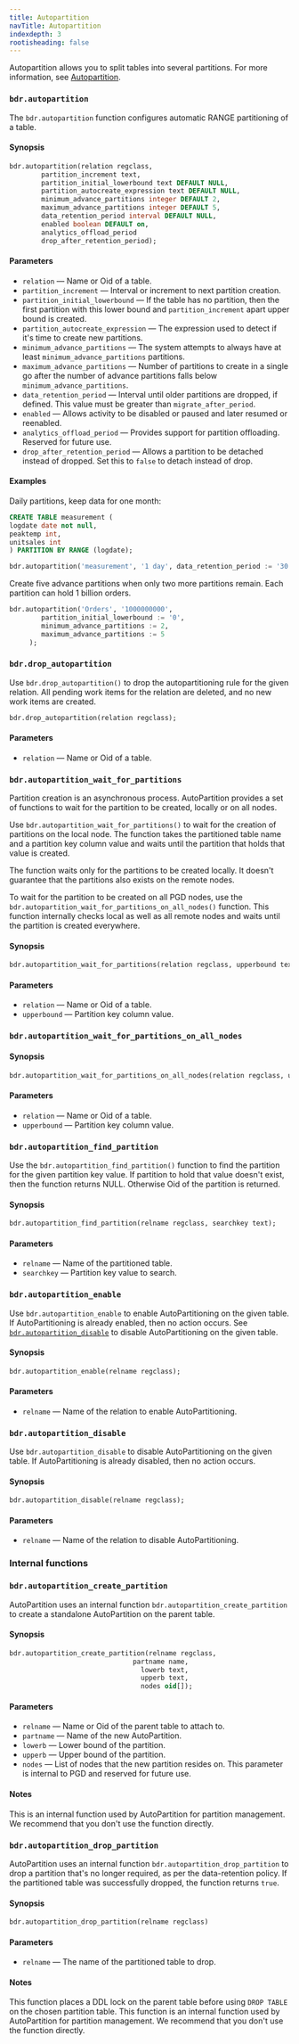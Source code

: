 ```yaml
---
title: Autopartition
navTitle: Autopartition
indexdepth: 3
rootisheading: false
---
```


Autopartition allows you to split tables into several partitions. For more information, see 
[Autopartition](../autopartition).

### `bdr.autopartition`

The `bdr.autopartition` function configures automatic RANGE partitioning of a table.

#### Synopsis

```sql
bdr.autopartition(relation regclass,
		partition_increment text,
		partition_initial_lowerbound text DEFAULT NULL,
		partition_autocreate_expression text DEFAULT NULL,
		minimum_advance_partitions integer DEFAULT 2,
		maximum_advance_partitions integer DEFAULT 5,
		data_retention_period interval DEFAULT NULL,
		enabled boolean DEFAULT on,
		analytics_offload_period
		drop_after_retention_period);
```

#### Parameters
-   `relation` &mdash; Name or Oid of a table.
-   `partition_increment` &mdash; Interval or increment to next partition creation.
-   `partition_initial_lowerbound` &mdash; If the table has no partition, then the
    first partition with this lower bound and `partition_increment` apart upper
    bound is created.
-   `partition_autocreate_expression` &mdash; The expression used to detect if it's time to create new partitions.
-   `minimum_advance_partitions` &mdash; The system attempts to always have at
    least `minimum_advance_partitions` partitions.
-   `maximum_advance_partitions` &mdash; Number of partitions to create in a single
    go after the number of advance partitions falls below `minimum_advance_partitions`.
-   `data_retention_period` &mdash; Interval until older partitions are dropped, if
    defined. This value must be greater than `migrate_after_period`.
-   `enabled` &mdash; Allows activity to be disabled or paused and later resumed or reenabled.
-   `analytics_offload_period` &mdash; Provides support for partition offloading. Reserved for future use.
-   `drop_after_retention_period` &mdash; Allows a partition to be detached instead of dropped. Set this to `false` to detach instead of drop.

#### Examples

Daily partitions, keep data for one month:

```sql
CREATE TABLE measurement (
logdate date not null,
peaktemp int,
unitsales int
) PARTITION BY RANGE (logdate);

bdr.autopartition('measurement', '1 day', data_retention_period := '30 days');
```

Create five advance partitions when only two more partitions remain. Each partition can hold 1 billion orders.

```sql
bdr.autopartition('Orders', '1000000000',
		partition_initial_lowerbound := '0',
		minimum_advance_partitions := 2,
		maximum_advance_partitions := 5
     );
```

### `bdr.drop_autopartition`

Use `bdr.drop_autopartition()` to drop the autopartitioning rule for the
given relation. All pending work items for the relation are deleted, and no new
work items are created.

```sql
bdr.drop_autopartition(relation regclass);
```

#### Parameters

-   `relation` &mdash; Name or Oid of a table.

### `bdr.autopartition_wait_for_partitions`

Partition creation is an asynchronous process. AutoPartition provides a set of
functions to wait for the partition to be created, locally or on all
nodes.

Use `bdr.autopartition_wait_for_partitions()` to wait for the creation of
partitions on the local node. The function takes the partitioned table name and
a partition key column value and waits until the partition that holds that
value is created.

The function waits only for the partitions to be created locally. It doesn't guarantee
that the partitions also exists on the remote nodes.

To wait for the partition to be created on all PGD nodes, use the
`bdr.autopartition_wait_for_partitions_on_all_nodes()` function. This function
internally checks local as well as all remote nodes and waits until the
partition is created everywhere.

#### Synopsis

```sql
bdr.autopartition_wait_for_partitions(relation regclass, upperbound text);
```

#### Parameters

-   `relation` &mdash; Name or Oid of a table.
-   `upperbound` &mdash; Partition key column value.

### `bdr.autopartition_wait_for_partitions_on_all_nodes`

#### Synopsis

```sql
bdr.autopartition_wait_for_partitions_on_all_nodes(relation regclass, upperbound text);
```

#### Parameters

-   `relation` &mdash; Name or Oid of a table.
-   `upperbound` &mdash; Partition key column value.

### `bdr.autopartition_find_partition`

Use the `bdr.autopartition_find_partition()` function to find the partition for the
given partition key value. If partition to hold that value doesn't exist, then
the function returns NULL. Otherwise Oid of the partition is returned.

#### Synopsis

```sql
bdr.autopartition_find_partition(relname regclass, searchkey text);
```

#### Parameters

-   `relname` &mdash; Name of the partitioned table.
-   `searchkey` &mdash; Partition key value to search.

### `bdr.autopartition_enable`

Use `bdr.autopartition_enable` to enable AutoPartitioning on the given table.
If AutoPartitioning is already enabled, then no action occurs. See 
[`bdr.autopartition_disable`](#bdrautopartition_disable) to disable AutoPartitioning on the given table.

#### Synopsis

```sql
bdr.autopartition_enable(relname regclass);
```

#### Parameters

-   `relname` &mdash; Name of the relation to enable AutoPartitioning.


### `bdr.autopartition_disable` 

Use `bdr.autopartition_disable` to disable AutoPartitioning on the given table.
If AutoPartitioning is already disabled, then no action occurs.

#### Synopsis

```sql
bdr.autopartition_disable(relname regclass);
```

#### Parameters

-   `relname` &mdash; Name of the relation to disable AutoPartitioning.

### Internal functions

### `bdr.autopartition_create_partition`

AutoPartition uses an internal function
`bdr.autopartition_create_partition` to create a standalone
AutoPartition on the parent table.

#### Synopsis

```sql
bdr.autopartition_create_partition(relname regclass,
                          	   partname name,
                                 lowerb text,
                                 upperb text,
                                 nodes oid[]);
```

#### Parameters

-   `relname` &mdash; Name or Oid of the parent table to attach to.
-   `partname` &mdash; Name of the new AutoPartition.
-   `lowerb` &mdash; Lower bound of the partition.
-   `upperb` &mdash; Upper bound of the partition.
-   `nodes` &mdash; List of nodes that the new partition resides on.
    This parameter is internal to PGD and reserved for future use.

#### Notes

This is an internal function used by AutoPartition for partition
management. We recommend that you don't use the function directly.


### `bdr.autopartition_drop_partition`

AutoPartition uses an internal function
`bdr.autopartition_drop_partition` to drop a partition that's no longer
required, as per the data-retention policy. If the partitioned
table was successfully dropped, the function returns `true`.

#### Synopsis

```sql
bdr.autopartition_drop_partition(relname regclass)
```

#### Parameters

-   `relname` &mdash; The name of the partitioned table to drop.

#### Notes

This function places a DDL lock on the parent table before using `DROP TABLE` on the
chosen partition table. This function is an internal function used by
AutoPartition for partition management. We recommend that you don't
use the function directly.
